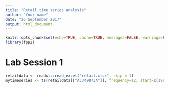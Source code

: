 ```yaml
---
title: "Retail time series analysis"
author: "Your name"
date: "26 September 2017"
output: html_document
---
```


```r
knitr::opts_chunk$set(echo=TRUE, cache=TRUE, messages=FALSE, warnings=FALSE)
library(fpp2)
```

# Lab Session 1

```r
retaildata <- readxl::read_excel("retail.xlsx", skip = 1)
mytimeseries <- ts(retaildata[["A3349873A"]], frequency=12, start=c(1982,4))
```


